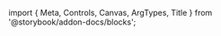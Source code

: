 ﻿import { Meta, Controls, Canvas, ArgTypes, Title } from '@storybook/addon-docs/blocks';

<Meta of={DropdownMenuStories} />
<Title/>

## Simple Example

```fsharp
DropdownMenu().spread props {
    DropdownMenuTrigger() {
        "Open"
    }
    DropdownMenuContent() {
        DropdownMenuLabel() {
            "My Account"
        }
        DropdownMenuSeparator()
        DropdownMenuItem() { "Profile" }
        DropdownMenuItem() { "Billing" }
        DropdownMenuItem() { "Team" }
        DropdownMenuItem() { "Subscription" }
    }
}
```

<Canvas of={DropdownMenuStories.Default} sourceState="none" layout={"centered"} withToolbar={true}/>
<Controls/>
<SourceCode code={rawCode}/>

> A more comprehensive example would look identical to the 'ContextMenu' examples.


## Components
### DropdownMenu
<ArgTypes of={DropdownMenuStories} />

### DropdownMenuTrigger
<ArgTypes of={DropdownMenuTriggerStories} />

### DropdownMenuPortal
<ArgTypes of={DropdownMenuPortalStories} />

### DropdownMenuSub
<ArgTypes of={DropdownMenuSubStories} />

### DropdownMenuSubContent
<ArgTypes of={DropdownMenuSubContentStories} />

### DropdownMenuGroup
<ArgTypes of={DropdownMenuGroupStories} />

### DropdownMenuRadioGroup
<ArgTypes of={DropdownMenuRadioGroupStories} />

### DropdownMenuContent
<ArgTypes of={DropdownMenuContentStories} />

### DropdownMenuItem
<ArgTypes of={DropdownMenuItemStories} />

### DropdownMenuShortcut
<ArgTypes of={DropdownMenuShortcutStories} />

### DropdownMenuLabel
<ArgTypes of={DropdownMenuLabelStories} />

### DropdownMenuSeparator
<ArgTypes of={DropdownMenuSeparatorStories} />

### DropdownMenuSubTrigger
<ArgTypes of={DropdownMenuSubTriggerStories} />

### DropdownMenuCheckboxItem
<ArgTypes of={DropdownMenuCheckboxItemStories} />

### DropdownMenuGroupLabel
<ArgTypes of={DropdownMenuGroupLabelStories} />

### DropdownMenuRadioItem
<ArgTypes of={DropdownMenuRadioItemStories} />
